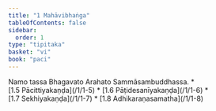 ```yaml
---
title: "1 Mahāvibhaṅga"
tableOfContents: false
sidebar:
  order: 1
type: "tipitaka"
basket: "vi"
book: "paci"
---
```



<DynamicBreadcrumb />

<Paragraph number="1" type="center" book="paci">
Namo tassa Bhagavato Arahato Sammāsambuddhassa.

</Paragraph>

<TableOfContents book="paci" section="1">
* [1.5 Pācittiyakaṇḍa](/1/1-5)
* [1.6 Pāṭidesanīyakaṇḍa](/1/1-6)
* [1.7 Sekhiyakaṇḍa](/1/1-7)
* [1.8 Adhikaraṇasamatha](/1/1-8)
</TableOfContents>
